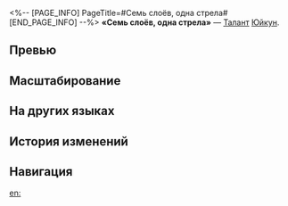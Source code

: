 <%-- [PAGE_INFO]
PageTitle=#Семь слоёв, одна стрела#
[END_PAGE_INFO] --%>
{{Навык Инфобокс
|Название         = Семь слоёв, одна стрела
|Изображение      = Навык Семь слоёв, одна стрела.png
|Персонаж         = Юйкун
|Тип              = Талант
|Тэг              = Усиление
|УронСтойк        = 
|ЭнергияГен       = 
|Энергия          = 
|Длительность     = 
|Описание         = Базовые атаки наносят выбранному противнику доп. мнимый урон, равный {{Цвет|Выделенный|40%—88%}} от силы атаки Юйкун. Урон стойкости текущей атаки также повышается на 100%. Этот эффект может сработать повторно только через 1 ход.
|Свойство1        = 
|Масштабирование1 = 
}}
'''«Семь слоёв, одна стрела»''' — [[Талант]] [[Юйкун]].

==Превью==
{{Превью
|Файл = Семь слоёв, одна стрела Превью
}}

==Масштабирование==
{{Масштабирование навыка|тип=Талант
|40%;44%;48%;52%;56%;60%;65%;70%;75%;80%;84%;88%;92%;96%;100%
}}

==На других языках==
{{На других языках
|en   = Seven Layers, One Arrow
|zhs  = 箭彻七札
|zht  = 箭徹七札
|ja   = {{Rubi|徹札矢|てっさつや}}
|ko   = 7겹 관통화살
|es   = Una flecha por siete capas
|fr   = Sept épaisseurs, une flèche
|ru   = Семь слоёв, одна стрела
|th   = Seven Layers, One Arrow
|vi   = Tên Xuyên Bảy Bia
|de   = Sieben Schichten, ein Pfeil
|id   = Seven Layers, One Arrow
|pt   = Sete Camadas, Uma Flecha
}}

==История изменений==
{{История изменений|3.5}}

==Навигация==
{{Навык Навбокс|Юйкун}}

[[en:]]